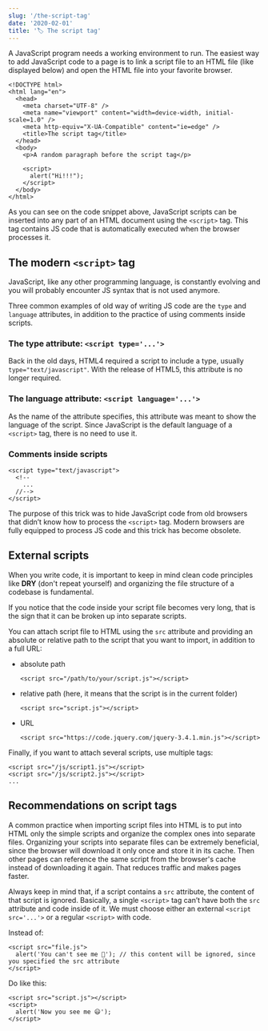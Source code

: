 ```yaml
---
slug: '/the-script-tag'
date: '2020-02-01'
title: '🏷️ The script tag'
---
```


A JavaScript program needs a working environment to run.
The easiest way to add JavaScript code to a page is to link a script file to an HTML file (like displayed below) and open the HTML file into your favorite browser.

```
<!DOCTYPE html>
<html lang="en">
  <head>
    <meta charset="UTF-8" />
    <meta name="viewport" content="width=device-width, initial-scale=1.0" />
    <meta http-equiv="X-UA-Compatible" content="ie=edge" />
    <title>The script tag</title>
  </head>
  <body>
    <p>A random paragraph before the script tag</p>

    <script>
      alert("Hi!!!");
    </script>
  </body>
</html>
```

As you can see on the code snippet above, JavaScript scripts can be inserted into any part of an HTML document using the `<script>` tag.
This tag contains JS code that is automatically executed when the browser processes it.

## The modern `<script>` tag

JavaScript, like any other programming language, is constantly evolving and you will probably encounter JS syntax that is not used anymore.

Three common examples of old way of writing JS code are the `type` and `language` attributes, in addition to the practice of using comments inside scripts.

### The type attribute: `<script type='...'>`

Back in the old days, HTML4 required a script to include a type, usually `type="text/javascript"`.
With the release of HTML5, this attribute is no longer required.

### The language attribute: `<script language='...'>`

As the name of the attribute specifies, this attribute was meant to show the language of the script.
Since JavaScript is the default language of a `<script>` tag, there is no need to use it.

### Comments inside scripts

```
<script type="text/javascript">
  <!--
    ...
  //-->
</script>
```

The purpose of this trick was to hide JavaScript code from old browsers that didn’t know how to process the `<script>` tag.
Modern browsers are fully equipped to process JS code and this trick has become obsolete.

## External scripts

When you write code, it is important to keep in mind clean code principles like **DRY** (don't repeat yourself)
and organizing the file structure of a codebase is fundamental.

If you notice that the code inside your script file becomes very long, that is the sign that it can be broken up into separate scripts.

You can attach script file to HTML using the `src` attribute and providing an absolute or relative path to the script that you want to import, in addition to a full URL:

- absolute path

  ```
  <script src="/path/to/your/script.js"></script>
  ```

- relative path (here, it means that the script is in the current folder)

  ```
  <script src="script.js"></script>
  ```

- URL
  ```
  <script src="https://code.jquery.com/jquery-3.4.1.min.js"></script>
  ```

Finally, if you want to attach several scripts, use multiple tags:

```
<script src="/js/script1.js"></script>
<script src="/js/script2.js"></script>
...
```

## Recommendations on script tags

A common practice when importing script files into HTML is to put into HTML only the simple scripts and organize the complex ones into separate files.
Organizing your scripts into separate files can be extremely beneficial, since the browser will download it only once and store it in its cache.
Then other pages can reference the same script from the browser's cache instead of downloading it again.
That reduces traffic and makes pages faster.

Always keep in mind that, if a script contains a `src` attribute, the content of that script is ignored.
Basically, a single `<script>` tag can’t have both the `src` attribute and code inside of it.
We must choose either an external `<script src='...'>` or a regular `<script>` with code.

Instead of:

```
<script src="file.js">
  alert('You can't see me 🙈'); // this content will be ignored, since you specified the src attribute
</script>
```

Do like this:

```
<script src="script.js"></script>
<script>
  alert('Now you see me 😃');
</script>
```
